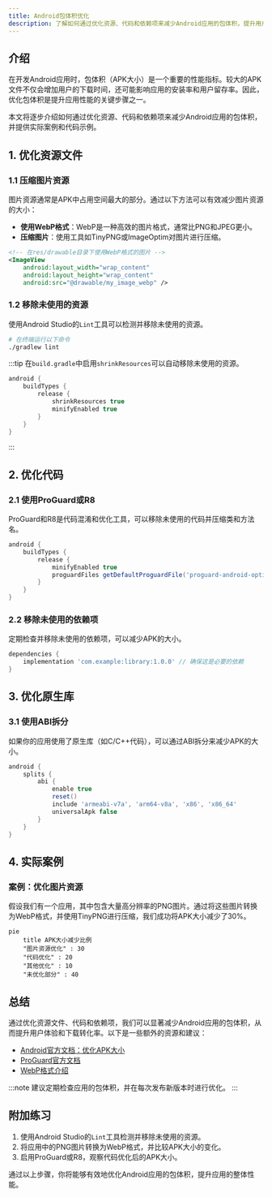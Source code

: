 ```yaml
---
title: Android包体积优化
description: 了解如何通过优化资源、代码和依赖项来减少Android应用的包体积，提升用户体验和下载转化率。
---
```


## 介绍

在开发Android应用时，包体积（APK大小）是一个重要的性能指标。较大的APK文件不仅会增加用户的下载时间，还可能影响应用的安装率和用户留存率。因此，优化包体积是提升应用性能的关键步骤之一。

本文将逐步介绍如何通过优化资源、代码和依赖项来减少Android应用的包体积，并提供实际案例和代码示例。

## 1. 优化资源文件

### 1.1 压缩图片资源

图片资源通常是APK中占用空间最大的部分。通过以下方法可以有效减少图片资源的大小：

- **使用WebP格式**：WebP是一种高效的图片格式，通常比PNG和JPEG更小。
- **压缩图片**：使用工具如TinyPNG或ImageOptim对图片进行压缩。

```xml
<!-- 在res/drawable目录下使用WebP格式的图片 -->
<ImageView
    android:layout_width="wrap_content"
    android:layout_height="wrap_content"
    android:src="@drawable/my_image_webp" />
```

### 1.2 移除未使用的资源

使用Android Studio的`Lint`工具可以检测并移除未使用的资源。

```bash
# 在终端运行以下命令
./gradlew lint
```

:::tip
在`build.gradle`中启用`shrinkResources`可以自动移除未使用的资源。
```gradle
android {
    buildTypes {
        release {
            shrinkResources true
            minifyEnabled true
        }
    }
}
```
:::

## 2. 优化代码

### 2.1 使用ProGuard或R8

ProGuard和R8是代码混淆和优化工具，可以移除未使用的代码并压缩类和方法名。

```gradle
android {
    buildTypes {
        release {
            minifyEnabled true
            proguardFiles getDefaultProguardFile('proguard-android-optimize.txt'), 'proguard-rules.pro'
        }
    }
}
```

### 2.2 移除未使用的依赖项

定期检查并移除未使用的依赖项，可以减少APK的大小。

```gradle
dependencies {
    implementation 'com.example:library:1.0.0' // 确保这是必要的依赖
}
```

## 3. 优化原生库

### 3.1 使用ABI拆分

如果你的应用使用了原生库（如C/C++代码），可以通过ABI拆分来减少APK的大小。

```gradle
android {
    splits {
        abi {
            enable true
            reset()
            include 'armeabi-v7a', 'arm64-v8a', 'x86', 'x86_64'
            universalApk false
        }
    }
}
```

## 4. 实际案例

### 案例：优化图片资源

假设我们有一个应用，其中包含大量高分辨率的PNG图片。通过将这些图片转换为WebP格式，并使用TinyPNG进行压缩，我们成功将APK大小减少了30%。

```mermaid
pie
    title APK大小减少比例
    "图片资源优化" : 30
    "代码优化" : 20
    "其他优化" : 10
    "未优化部分" : 40
```

## 总结

通过优化资源文件、代码和依赖项，我们可以显著减少Android应用的包体积，从而提升用户体验和下载转化率。以下是一些额外的资源和建议：

- [Android官方文档：优化APK大小](https://developer.android.com/topic/performance/reduce-apk-size)
- [ProGuard官方文档](https://www.guardsquare.com/proguard)
- [WebP格式介绍](https://developers.google.com/speed/webp)

:::note
建议定期检查应用的包体积，并在每次发布新版本时进行优化。
:::

## 附加练习

1. 使用Android Studio的`Lint`工具检测并移除未使用的资源。
2. 将应用中的PNG图片转换为WebP格式，并比较APK大小的变化。
3. 启用ProGuard或R8，观察代码优化后的APK大小。

通过以上步骤，你将能够有效地优化Android应用的包体积，提升应用的整体性能。